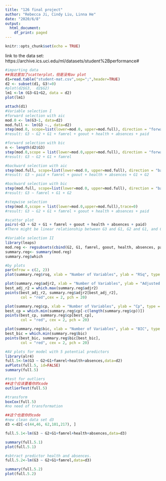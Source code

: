 ---
title: "126 final project"
author: "Rebecca Ji, Cindy Liu, Linna He"
date: "2020/6/8"
output:
  html_document:
    df_print: paged
---

```{r setup, include=FALSE}
knitr::opts_chunk$set(echo = TRUE)
```

link to the data set: https://archive.ics.uci.edu/ml/datasets/student%2Bperformance#


```{r}
#importing data
##我这里加了scatterplot，但是没有av plot
d1=read.table("student-mat.csv",sep=";",header=TRUE)
d2 <- subset(d1, G3!=0)
#plot(d2$G3,  d2$G2)
lm1 <-lm (G3~G1+G2, data = d2)
plot(lm1)

```

```{r}
attach(d1)
#Variable selection I
#forward selection with aic
mod.0 <- lm(G3~1, data=d2)
mod.full <- lm(G3 ~., data=d2) 
step(mod.0, scope=list(lower=mod.0, upper=mod.full), direction = "forward", trace=0)
#result: G3 ~ G2 + G1 + famrel + goout + health + absences + paid

#forward selection with bic
n <- length(d2$G3)
step(mod.0,scope = list(lower=mod.0,upper=mod.full), direction = "forward", k=log(n),trace=0)
#result: G3 ~ G2 + G1 + famrel

#backward selection with aic
step(mod.full, scope=list(lower=mod.0, upper=mod.full), direction = "backward", trace=0)
#result: G3 ~ paid + famrel + goout + health + absences + G1 + G2

#backward selection with bic
step(mod.full, scope=list(lower=mod.0, upper=mod.full), direction = "backward", k=log(n),trace=0)
#result: G3 ~ famrel + G1 + G2

#stepwise selection
step(mod.0,scope = list(lower=mod.0,upper=mod.full),trace=0)
#result: G3 ~ G2 + G1 + famrel + goout + health + absences + paid

```

```{r}
#scattor plot
pairs(~G3 + G2 + G1 + famrel + goout + health + absences + paid)
#There might be linear relationship between G3 and G1, G2 and G1, and G2 and G3.
```

```{r}
#Variable selection II
library(leaps)
mod.reg <- regsubsets(cbind(G2, G1, famrel, goout, health, absences, paid),G3, data=d2)
summary.reg<- summary(mod.reg)
summary.reg$which

#by plots
par(mfrow = c(2, 2))
plot(summary.reg$rsq, xlab = "Number of Variables", ylab = "RSq", type = "b")

plot(summary.reg$adjr2, xlab = "Number of Variables", ylab = "Adjusted RSq", type = "b")
best_adj_r2 = which.max(summary.reg$adjr2)
points(best_adj_r2, summary.reg$adjr2[best_adj_r2],
       col = "red",cex = 2, pch = 20)

plot(summary.reg$cp, xlab = "Number of Variables", ylab = "Cp", type = 'b')
best_cp = which.min(summary.reg$cp[-c(length(summary.reg$cp))])
points(best_cp, summary.reg$cp[best_cp],
       col = "red", cex = 2, pch = 20)

plot(summary.reg$bic, xlab = "Number of Variables", ylab = "BIC", type = 'b')
best_bic = which.min(summary.reg$bic)
points(best_bic, summary.reg$bic[best_bic],
       col = "red", cex = 2, pch = 20)

```


```{r}
#AV plots for model with 5 potential predictors
library(alr4)
full.5<-lm(G3 ~ G2+G1+famrel+health+absences,data=d2)
avPlots(full.5, id=FALSE)
summary(full.5)
```

```{r}
#test for outliers
##这个应该要看你的code
outlierTest(full.5)
```


```{r}
#transform
boxCox(full.5)
#no need of transformation
```

```{r}
##这个也是你的code
#new clean data set d3
d3 <-d2[-c(44,46, 62,101,217), ]

full.5.1<-lm(G3 ~ G2+G1+famrel+health+absences,data=d3)

summary(full.5.1)
plot(full.5.1)

#sbtract predictor health and absences.
full.5.2<-lm(G3 ~ G2+G1+famrel,data=d3)

summary(full.5.2)
plot(full.5.2)
```

